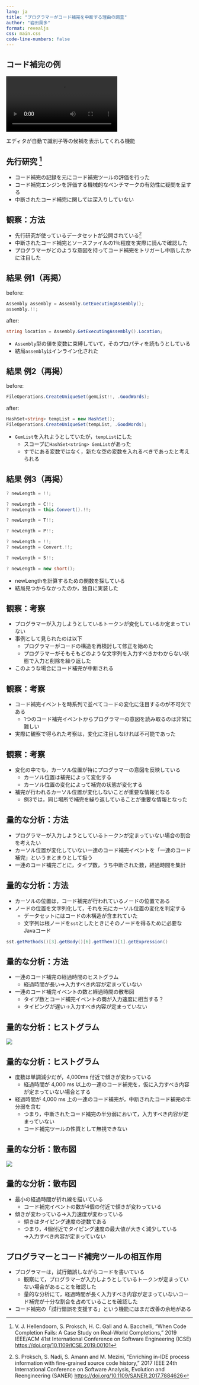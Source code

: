 ```yaml
---
lang: ja
title: "プログラマーがコード補完を中断する理由の調査"
author: "岩田風多"
format: revealjs
css: main.css
code-line-numbers: false
---
```


## コード補完の例 {#code-completion-example1}

![](./example1.mov)

エディタが自動で識別子等の候補を表示してくれる機能

## 先行研究 [^1] {#previous-study}

- コード補完の記録を元にコード補完ツールの評価を行った
- コード補完エンジンを評価する機械的なベンチマークの有効性に疑問を呈する
- 中断されたコード補完に関しては深入りしていない

[^1]: V. J. Hellendoorn, S. Proksch, H. C. Gall and A. Bacchelli, "When Code Completion Fails: A Case Study on Real-World Completions," 2019 IEEE/ACM 41st International Conference on Software Engineering (ICSE) [https://doi.org/10.1109/ICSE.2019.00101](https://doi.org/10.1109/ICSE.2019.00101)

## 観察：方法 {#observation-method}

- 先行研究が使っているデータセットが公開されている[^2]
- 中断されたコード補完とソースファイルの1％程度を実際に読んで確認した
- プログラマーがどのような意図を持ってコード補完をトリガーし中断したかに注目した

[^2]: S. Proksch, S. Nadi, S. Amann and M. Mezini, "Enriching in-IDE process information with fine-grained source code history," 2017 IEEE 24th International Conference on Software Analysis, Evolution and Reengineering (SANER) [https://doi.org/10.1109/SANER.2017.7884626](https://doi.org/10.1109/SANER.2017.7884626)

## 結果 例1（再掲） {#observation-result-example1}

before:
```cs
Assembly assembly = Assembly.GetExecutingAssembly();
assembly.!!;
```

after:
```cs
string location = Assembly.GetExecutingAssembly().Location;
```

- `Assembly`型の値を変数に束縛していて，そのプロパティを読もうとしている
- 結局`assembly`はインライン化された

## 結果 例2（再掲） {#observation-result-example2}

before:
```cs
FileOperations.CreateUniqueSet(gemList!!, .GoodWords);
```

after:
```cs
HashSet<string> tempList = new HashSet();
FileOperations.CreateUniqueSet(tempList, .GoodWords);
```

- `GemList`を入れようとしていたが，`tempList`にした
  - スコープに`HashSet<string> GemList`があった
  - すでにある変数ではなく，新たな空の変数を入れるべきであったと考えられる

## 結果 例3（再掲） {#observation-result-example3}

```cs
? newLength = !!;

? newLength = C!!;
? newLength = this.Convert().!!;

? newLength = T!!;

? newLength = P!!;

? newLength = !!;
? newLength = Convert.!!;

? newLength = S!!;

? newLength = new short();
```

- newLengthを計算するための関数を探している
- 結局見つからなかったのか，独自に実装した

## 観察：考察 {#observation-discussion-1}

- プログラマーが入力しようとしているトークンが変化しているか定まっていない
- 事例として見られたのは以下
  - プログラマーがコードの構造を再検討して修正を始めた
  - プログラマーがそもそもどのような文字列を入力すべきかわからない状態で入力と削除を繰り返した
- このような場合にコード補完が中断される

## 観察：考察 {#observation-discussion-2}

- コード補完イベントを時系列で並べてコードの変化に注目するのが不可欠である
  - 1つのコード補完イベントからプログラマーの意図を読み取るのは非常に難しい
- 実際に観察で得られた考察は，変化に注目しなければ不可能であった

## 観察：考察 {#observation-discussion-3}

- 変化の中でも，カーソル位置が特にプログラマーの意図を反映している
  - カーソル位置は補完によって変化する
  - カーソル位置の変化によって補完の状態が変化する
- 補完が行われるカーソル位置が変化しないことが重要な情報となる
  - 例3では，同じ場所で補完を繰り返していることが重要な情報となった

## 量的な分析：方法 {#quantitative-method-1}

- プログラマーが入力しようとしているトークンが定まっていない場合の割合を考えたい
- カーソル位置が変化していない一連のコード補完イベントを「一連のコード補完」というまとまりとして扱う
- 一連のコード補完ごとに，タイプ数，うち中断された数，経過時間を集計

## 量的な分析：方法 {#quantitative-method-2}

- カーソルの位置は，コード補完が行われているノードの位置である
- ノードの位置を文字列化して，それを元にカーソル位置の変化を判定する
  - データセットにはコードの木構造が含まれていた
  - 文字列は根ノードを`sst`としたときにそのノードを得るために必要なJavaコード

```java
sst.getMethods()[3].getBody()[6].getThen()[1].getExpression()
```

## 量的な分析：方法 {#quantitative-method-3}

- 一連のコード補完の経過時間のヒストグラム
  - 経過時間が長い→入力すべき内容が定まっていない
- 一連のコード補完イベントの数と経過時間の散布図
  - タイプ数とコード補完イベントの商が入力速度に相当する？
  - タイピングが遅い→入力すべき内容が定まっていない

## 量的な分析：ヒストグラム {#quantitative-histogram-1}

::: {.center}
![](./histogram.png)
:::

## 量的な分析：ヒストグラム {#quantitative-histogram-2}

- 度数は単調減少だが，4,000ms 付近で傾きが変わっている
  - 経過時間が 4,000 ms 以上の一連のコード補完を，仮に入力すべき内容が定まっていない場合とする
- 経過時間が 4,000 ms 上の一連のコード補完が，中断されたコード補完の半分弱を含む
  - つまり，中断されたコード補完の半分弱において，入力すべき内容が定まっていない
  - コード補完ツールの性質として無視できない

## 量的な分析：散布図 {#quantitative-scatter-1}

::: {.center}
![](./scatter.png)
:::

## 量的な分析：散布図 {#quantitative-scatter-2}

- 最小の経過時間が折れ線を描いている
  - コード補完イベントの数が4個の付近で傾きが変わっている
- 傾きが変わっている→入力速度が変わっている
  - 傾きはタイピング速度の逆数である
  - つまり，4個付近でタイピング速度の最大値が大きく減少している\
    →入力すべき内容が定まっていない

## プログラマーとコード補完ツールの相互作用 {#interaction-1}

- プログラマーは，試行錯誤しながらコードを書いている
  - 観察にて，プログラマーが入力しようとしているトークンが定まっていない場合があることを確認した
  - 量的な分析にて，経過時間が長く入力すべき内容が定まっていないコード補完が十分な割合を占めていることを確認した
- コード補完の「試行錯誤を支援する」という機能にはまだ改善の余地がある
